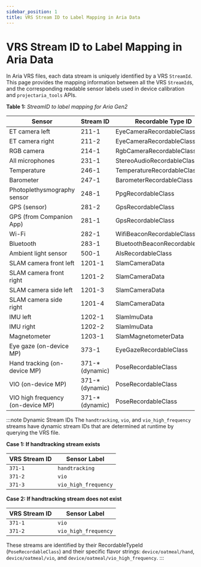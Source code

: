 ```yaml
---
sidebar_position: 1
title: VRS Stream ID to Label Mapping in Aria Data
---
```

# VRS Stream ID to Label Mapping in Aria Data

In Aria VRS files, each data stream is uniquely identified by a VRS `StreamId`.
This page provides the mapping information between all the VRS `StreamId`s, and the corresponding readable sensor labels used in device calibration and `projectaria_tools` APIs.

**Table 1:** *StreamID to label mapping for Aria Gen2*
<table>
<thead>
<tr><th>        <b>Sensor</b>         </th><th>Stream ID  </th><th>Recordable Type ID            </th><th>label           </th></tr>
</thead>
<tbody>
<tr><td>ET camera left   </td><td>211-1      </td><td>EyeCameraRecordableClass      </td><td>camera-et-left  </td></tr>
<tr><td>ET camera right  </td><td>211-2      </td><td>EyeCameraRecordableClass      </td><td>camera-et-right </td></tr>
<tr><td>RGB camera       </td><td>214-1      </td><td>RgbCameraRecordableClass      </td><td>camera-rgb      </td></tr>
<tr><td>All microphones       </td><td>231-1      </td><td>StereoAudioRecordableClass    </td><td>mic             </td></tr>
<tr><td>Temperature      </td><td>246-1      </td><td>TemperatureRecordableClass    </td><td>temperature     </td></tr>
<tr><td>Barometer        </td><td>247-1      </td><td>BarometerRecordableClass      </td><td>baro0           </td></tr>
<tr><td>Photoplethysmography sensor              </td><td>248-1      </td><td>PpgRecordableClass            </td><td>ppg             </td></tr>
<tr><td>GPS (sensor)              </td><td>281-2      </td><td>GpsRecordableClass            </td><td>gps             </td></tr>
<tr><td>GPS (from Companion App)         </td><td>281-1      </td><td>GpsRecordableClass            </td><td>gps-app         </td></tr>
<tr><td>Wi-Fi            </td><td>282-1      </td><td>WifiBeaconRecordableClass     </td><td>wps             </td></tr>
<tr><td>Bluetooth        </td><td>283-1      </td><td>BluetoothBeaconRecordableClass</td><td>bluetooth       </td></tr>
<tr><td>Ambient light sensor              </td><td>500-1      </td><td>AlsRecordableClass            </td><td>als             </td></tr>
<tr><td>SLAM camera front left </td><td>1201-1     </td><td>SlamCameraData                </td><td>slam-front-left </td></tr>
<tr><td>SLAM camera front right</td><td>1201-2     </td><td>SlamCameraData                </td><td>slam-front-right</td></tr>
<tr><td>SLAM camera side left  </td><td>1201-3     </td><td>SlamCameraData                </td><td>slam-side-left  </td></tr>
<tr><td>SLAM camera side right </td><td>1201-4     </td><td>SlamCameraData                </td><td>slam-side-right </td></tr>
<tr><td>IMU left         </td><td>1202-1     </td><td>SlamImuData                   </td><td>imu-left        </td></tr>
<tr><td>IMU right        </td><td>1202-2     </td><td>SlamImuData                   </td><td>imu-right       </td></tr>
<tr><td>Magnetometer     </td><td>1203-1     </td><td>SlamMagnetometerData          </td><td>mag0            </td></tr>
<tr><td>Eye gaze (on-device MP)         </td><td>373-1      </td><td>EyeGazeRecordableClass        </td><td>eyegaze         </td></tr>
<tr><td>Hand tracking (on-device MP)    </td><td>371-* (dynamic)      </td><td>PoseRecordableClass           </td><td>handtracking    </td></tr>
<tr><td>VIO (on-device MP)              </td><td>371-* (dynamic)     </td><td>PoseRecordableClass           </td><td>vio             </td></tr>
<tr><td>VIO high frequency (on-device MP)</td><td>371-* (dynamic)    </td><td>PoseRecordableClass           </td><td>vio_high_frequency</td></tr>
</tbody>
</table>

:::note Dynamic Stream IDs
The `handtracking`, `vio`, and `vio_high_frequency` streams have dynamic stream IDs that are determined at runtime by querying the VRS file.

**Case 1: If handtracking stream exists**

| VRS Stream ID | Sensor Label |
|--------------|--------------|
| `371-1` | `handtracking` |
| `371-2` | `vio` |
| `371-3` | `vio_high_frequency` |

**Case 2: If handtracking stream does not exist**

| VRS Stream ID | Sensor Label |
|--------------|--------------|
| `371-1` | `vio` |
| `371-2` | `vio_high_frequency` |

These streams are identified by their RecordableTypeId (`PoseRecordableClass`) and their specific flavor strings: `device/oatmeal/hand`, `device/oatmeal/vio`, and `device/oatmeal/vio_high_frequency`.
:::
